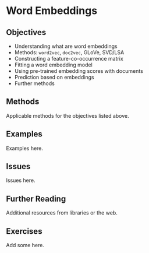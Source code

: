 # Word Embeddings {#sec-lms-embeddings}

## Objectives

- Understanding what are word embeddings
- Methods: `word2vec`, `doc2vec`, GLoVe, SVD/LSA
- Constructing a feature-co-occurrence matrix
- Fitting a word embedding model
- Using pre-trained embedding scores with documents
- Prediction based on embeddings
- Further methods

## Methods

Applicable methods for the objectives listed above.

## Examples

Examples here.

## Issues

Issues here.

## Further Reading

Additional resources from libraries or the web.

## Exercises

Add some here.
